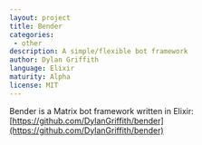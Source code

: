 ```yaml
---
layout: project
title: Bender
categories: 
 - other
description: A simple/flexible bot framework
author: Dylan Griffith
language: Elixir
maturity: Alpha
license: MIT
---
```


Bender is a Matrix bot framework written in Elixir: [https://github.com/DylanGriffith/bender](https://github.com/DylanGriffith/bender)

